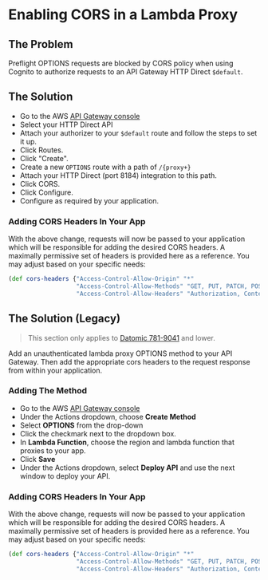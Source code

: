 Enabling CORS in a Lambda Proxy
===============================

The Problem
-----------

Preflight OPTIONS requests are blocked by CORS policy when using Cognito to authorize requests to an API Gateway HTTP Direct `$default`.





The Solution
------------

- Go to the AWS [API Gateway console](https://console.aws.amazon.com/apigateway/home)
- Select your HTTP Direct API
- Attach your authorizer to your `$default` route and follow the steps to set it up.
- Click Routes.
- Click "Create".
- Create a new `OPTIONS` route with a path of `/{proxy+}`
- Attach your HTTP Direct (port 8184) integration to this path.
- Click CORS.
- Click Configure.
- Configure as required by your application.



### Adding CORS Headers In Your App

With the above change, requests will now be passed to your application which will be responsible for adding the desired CORS headers. A maximally permissive set of headers is provided here as a reference. You may adjust based on your specific needs:

```clojure
(def cors-headers {"Access-Control-Allow-Origin" "*"
                   "Access-Control-Allow-Methods" "GET, PUT, PATCH, POST, DELETE, OPTIONS"
                   "Access-Control-Allow-Headers" "Authorization, Content-Type"})
```









The Solution (Legacy)
---------------------

> This section only applies to [Datomic 781-9041](../changes.html#781-9041) and lower.

Add an unauthenticated lambda proxy OPTIONS method to your API Gateway. Then add the appropriate cors headers to the request response from within your application.



### Adding The Method

- Go to the AWS [API Gateway console](https://console.aws.amazon.com/apigateway/home)
- Under the Actions dropdown, choose **Create Method**
- Select **OPTIONS** from the drop-down
- Click the checkmark next to the dropdown box.
- In **Lambda Function**, choose the region and lambda function that proxies to your app.
- Click **Save**
- Under the Actions dropdown, select **Deploy API** and use the next window to deploy your API.





### Adding CORS Headers In Your App

With the above change, requests will now be passed to your application which will be responsible for adding the desired CORS headers. A maximally permissive set of headers is provided here as a reference. You may adjust based on your specific needs:

```clojure
(def cors-headers {"Access-Control-Allow-Origin" "*"
                   "Access-Control-Allow-Methods" "GET, PUT, PATCH, POST, DELETE, OPTIONS"
                   "Access-Control-Allow-Headers" "Authorization, Content-Type"})
```